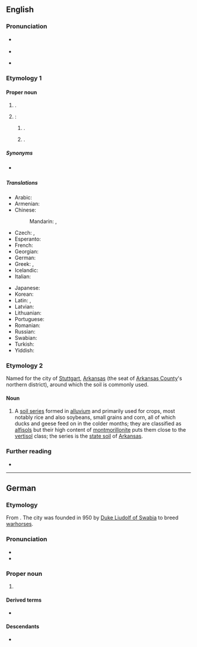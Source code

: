 ==English==
{{wikipedia}}

===Pronunciation===
* {{sense|city in Germany}} {{IPA|en|/ˈʃtʊtɡɑː(ɹ)t/|/ˈstʊtɡɑː(ɹ)t/}}
* {{audio|en|LL-Q1860 (eng)-Vealhurl-Stuttgart.wav|Audio (UK)}}
* {{sense|places in the U.S., soil series}} {{IPA|en|/ˈstʌtɡɑː(ɹ)t/}}

===Etymology 1===
{{rfe|en}}

====Proper noun====
{{en-proper noun}}

# {{place|en|The <<capital>> and <<largest city>> of the state of <<s/Baden-Württemberg>> in <<c/Germany>>}}.
# {{place|en|few places|c/USA}}:
## {{place|en|A <<city>> in <<co/Arkansas County>>, <<s/Arkansas>>; it is the <<county seat>> of <<co/Arkansas County>>'s northern district}}.
## {{place|en|An <<unincorporated community>> in <<co/Phillips County>>, <<s/Kansas>>, located in the north of the state off [[U.S. Route 36]] 7.6 mi west-northwest of [[Phillipsburg]] and 6.6 mi east-southeast of [[Prairie View]]}}.

=====Synonyms=====
* {{sense|city in Arkansas}} {{l|en|Rice and Duck Capital of the World}}

=====Translations=====
{{trans-top|the capital and largest city of the state of Baden-Württemberg in Germany}}
* Arabic: {{t-check|ar|شْتُوتْغَارْت|m|tr=štutḡart}}
* Armenian: {{t|hy|Շտուտգարտ}}
* Chinese:
*: Mandarin: {{t+|cmn|斯圖加特|sc=Hani}}, {{t+|cmn|斯图加特|tr=Sītújiātè|sc=Hani}}
* Czech: {{t+check|cs|Stuttgart}}, {{t-check|cs|Štíhrad|m}}
* Esperanto: {{t|eo|Stutgarto}}
* French: {{t+|fr|Stuttgart|m}}
* Georgian: {{t|ka|შტუტგარტი}}
* German: {{t+|de|Stuttgart|n}}
* Greek: {{t+|el|Στουτγκάρδη|f}}, {{t|el|Στουτγάρδη|f}}
* Icelandic: {{t|is|Stóðgarður|m}}
* Italian: {{t+|it|Stoccarda|f}}
{{trans-mid}}
* Japanese: {{t|ja|シュトゥットガルト|tr=Shututtogaruto}}
* Korean: {{t|ko|^슈투트가르트}}
* Latin: {{t|la|Stutgardia|f}}, {{t|la|Stuccardia|f}}
* Latvian: {{t|lv|Štutgarte|f}}
* Lithuanian: {{t|lt|Štutgartas|m}}
* Portuguese: {{t|pt|Estugarda|f}}
* Romanian: {{t|ro|Stuttgart}}
* Russian: {{t+|ru|Шту́тгарт|m}}
* Swabian: {{t|swg|Schduagert}}
* Turkish: {{t|tr|Stuttgart}}
* Yiddish: {{t|yi|שטוטגאַרט}}
{{trans-bottom}}

===Etymology 2===
Named for the city of [[Stuttgart]], [[Arkansas]] (the seat of [[Arkansas County]]'s northern district), around which the soil is commonly used.

====Noun====
{{en-noun|-}}

# A [[soil series]] formed in [[alluvium]] and primarily used for crops, most notably rice and also soybeans, small grains and corn, all of which ducks and geese feed on in the colder months; they are classified as [[alfisol|alfisols]] but their high content of [[montmorillonite]] puts them close to the [[vertisol]] class; the series is the [[state soil]] of [[Arkansas]].

===Further reading===
* {{pedia|Stuttgart (disambiguation)}}

{{c|en|State soils of the United States}}

----

==German==
{{wikipedia|lang=de}}

===Etymology===
From {{inh|de|goh|stuotgarten||stud farm}}. The city was founded in 950 {{CE}} by [[w:Liudolf, Duke of Swabia|Duke Liudolf of Swabia]] to breed [[warhorse]]s.

===Pronunciation===
* {{IPA|de|/ˈʃtʊtɡaʁt/}}
* {{audio|de|De-Stuttgart.OGG|audio}}

===Proper noun===
{{de-proper noun|toponym}}

# {{place|de|caplc|s/Baden-Württemberg|c/Germany|t1=Stuttgart}}
#: {{syn|de|Schwabenmetropole<t:Swabian metropolis>|Stuggi}}

====Derived terms====
* {{l|der|Stuttgarter}}

====Descendants====
* {{desc|en|Stuttgart|bor=1}}